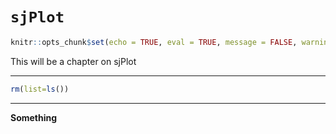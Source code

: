 # `sjPlot`

```r
knitr::opts_chunk$set(echo = TRUE, eval = TRUE, message = FALSE, warning = FALSE)
```

This will be a chapter on sjPlot

********

```r
rm(list=ls())
```

********

**Something**


